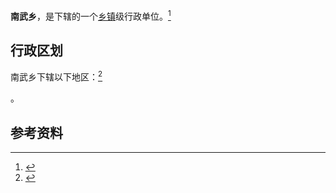 {{中国乡级行政区|14/11/21/200/000}}

'''南武乡'''，是{{PRC admin/fullname|14/11/21/200/000|3}}下辖的一个[[乡镇|乡镇]]级行政单位。<ref>{{PRC admin/ref sgc|{{PRC admin/parent|14/11/21/200/000}}}}</ref>

== 行政区划 ==

南武乡下辖以下地区：<ref>{{PRC admin/ref sgc|14/11/21/200/000}}</ref>

{{PRC admin/children|14/11/21/200/000}}。

== 参考资料 ==

{{reflist}}

{{行政区划小作品}}
{{PRC admin/navcat|14/11/21/200/000}}